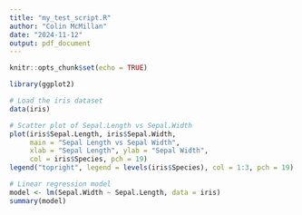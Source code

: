 ```yaml
---
title: "my_test_script.R"
author: "Colin McMillan"
date: "2024-11-12"
output: pdf_document
---
```


```r
knitr::opts_chunk$set(echo = TRUE)
```

```r
library(ggplot2)

# Load the iris dataset
data(iris)

# Scatter plot of Sepal.Length vs Sepal.Width
plot(iris$Sepal.Length, iris$Sepal.Width, 
     main = "Sepal Length vs Sepal Width",
     xlab = "Sepal Length", ylab = "Sepal Width",
     col = iris$Species, pch = 19)
legend("topright", legend = levels(iris$Species), col = 1:3, pch = 19)

# Linear regression model
model <- lm(Sepal.Width ~ Sepal.Length, data = iris)
summary(model)
````
